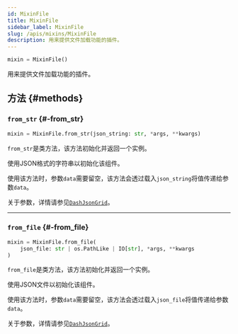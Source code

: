 ```yaml
---
id: MixinFile
title: MixinFile
sidebar_label: MixinFile
slug: /apis/mixins/MixinFile
description: 用来提供文件加载功能的插件。
---
```




<APITopBar type="class" isMixin={true} source="mixins.py#L473" />

```python
mixin = MixinFile()
```

用来提供文件加载功能的插件。

## 方法 {#methods}

### <IconObjType type="method"/> `from_str` {#-from_str}

```python
mixin = MixinFile.from_str(json_string: str, *args, **kwargs)
```

`from_str`是类方法，该方法初始化并返回一个实例。

使用JSON格式的字符串以初始化该组件。

使用该方法时，参数`data`需要留空，该方法会透过载入`json_string`将值传递给参数`data`。

关于参数，详情请参见[`DashJsonGrid`](../DashJsonGrid.mdx#-from_str)。

---

### <IconObjType type="method"/> `from_file` {#-from_file}

```python
mixin = MixinFile.from_file(
    json_file: str | os.PathLike | IO[str], *args, **kwargs
)
```

`from_file`是类方法，该方法初始化并返回一个实例。

使用JSON文件以初始化该组件。

使用该方法时，参数`data`需要留空，该方法会透过载入`json_file`将值传递给参数`data`。

关于参数，详情请参见[`DashJsonGrid`](../DashJsonGrid.mdx#-from_file)。
